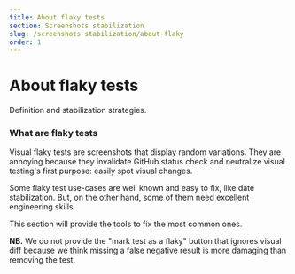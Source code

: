 ```yaml
---
title: About flaky tests
section: Screenshots stabilization
slug: /screenshots-stabilization/about-flaky
order: 1
---
```


# About flaky tests

Definition and stabilization strategies.

### What are flaky tests

Visual flaky tests are screenshots that display random variations. They are annoying because they invalidate GitHub status check and neutralize visual testing's first purpose: easily spot visual changes.

Some flaky test use-cases are well known and easy to fix, like date stabilization. But, on the other hand, some of them need excellent engineering skills.

This section will provide the tools to fix the most common ones.

**NB.** We do not provide the "mark test as a flaky" button that ignores visual diff because we think missing a false negative result is more damaging than removing the test.
